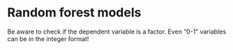 # Random forest models

Be aware to check if the dependent variable is a factor. Even "0-1" variables can be in the integer format!

